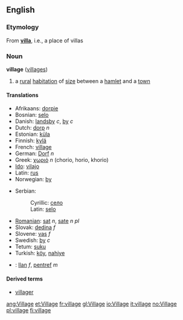 ==English==

{{rank|cry|step|turning|812|village|quickly|lie|supposed}}

=== Etymology ===
From '''[[villa]]''', i.e., a place of villas

=== Noun ===
{{wikipedia}}
'''village''' ([[villages]])

# a [[rural]] [[habitation]] of [[size]] between a [[hamlet]] and a [[town]]

==== Translations ====
{{top}}
*Afrikaans: [[dorpie]]
*Bosnian: [[selo]] {{n}}
*Danish: [[landsby]] ''c'', [[by]] ''c''<!-- i thought "by" was only for town/city -->
*Dutch: [[dorp]] ''n''
*Estonian: [[küla]]
*Finnish: [[kylä]]
*French: [[village]]
*German: [[Dorf]] ''n'' 
*Greek: [[χωριό]] ''n'' (chorio, horio, khorio)
*[[Ido]]: [[vilajo]]
*Latin: [[rus]]
*Norwegian: [[by]]
{{mid}}
*Serbian:
*:Cyrillic: [[село]] {{n}}
*:Latin: [[selo#Serbian|selo]] {{n}}
*[[Romanian]]: [[sat]] ''n'', [[sate]] ''n pl''
*Slovak: [[dedina#Slovak|dedina]] ''f''
*Slovene: [[vas]] ''f''
*Swedish: [[by]] ''c''
*Tetum: [[suku]]
*Turkish: [[köy]], [[nahiye]]
*{{cy}}: [[llan]] ''f'', [[pentref]] ''m''
{{bottom}}

==== Derived terms====
* [[villager]]

[[ang:Village]]
[[et:Village]]
[[fr:village]]
[[gl:Village]]
[[io:Village]]
[[it:village]]
[[no:Village]]
[[pl:village]]
[[fi:village]]